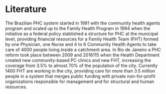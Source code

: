 # Literature


     

The Brazilian PHC system started in 1991 with the community health agents program and scaled up to the Family Health Program in 1994 when the initiative as a federal policy stablished a structure for PHC at the municipal level, providing financial resources for a Family Health Team (FHT) formed by one Physician, one Nurse and 4 to 6 Community Health Agents to take care of 4000 people living inside a catchment area. In Rio de Janeiro a PHC reform took place between 2009 and 2016115 when the Health Department created new community-based PC clinics and new FHT, increasing the coverage from 3.5% to almost 70% of the population of the city. Currently 1400 FHT are working in the city, providing care for more than 3.5 million people in a system that merges public funding with private non-for-profit organizations responsible for management and for structural and human resources.